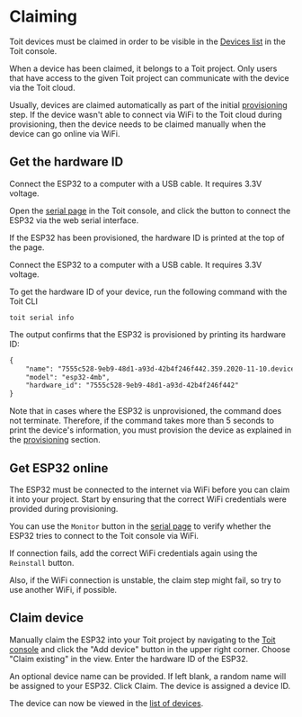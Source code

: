 # Claiming

Toit devices must be claimed in order to be visible in the [Devices list](https://console.toit.io/devices) in the Toit console.

When a device has been claimed, it belongs to a Toit project. Only users that have access to the given Toit project can communicate with the device via the Toit cloud.

Usually, devices are claimed automatically as part of the initial [provisioning](../provision) step.
If the device wasn't able to connect via WiFi to the Toit cloud during provisioning, then the device needs to be claimed manually when the device can go online via WiFi.

## Get the hardware ID

<Tabs>
<Tab label="Console">

Connect the ESP32 to a computer with a USB cable. It requires 3.3V voltage.

Open the [serial page](https://console.toit.io/serial) in the Toit console, and click the button to connect the ESP32 via the web serial interface.

If the ESP32 has been provisioned, the hardware ID is printed at the top of the page.

</Tab>
<Tab label="CLI">

Connect the ESP32 to a computer with a USB cable. It requires 3.3V voltage.

To get the hardware ID of your device, run the following command with the Toit CLI

```shell
toit serial info
```

The output confirms that the ESP32 is provisioned by printing its hardware ID:

```txt
{
	"name": "7555c528-9eb9-48d1-a93d-42b4f246f442.359.2020-11-10.device.toitware.com",
	"model": "esp32-4mb",
	"hardware_id": "7555c528-9eb9-48d1-a93d-42b4f246f442"
}
```

Note that in cases where the ESP32 is unprovisioned, the command does not terminate.
Therefore, if the command takes more than 5 seconds to print the device's information, you must provision the device as explained in the [provisioning](../provision) section.

</Tab>
</Tabs>

## Get ESP32 online

The ESP32 must be connected to the internet via WiFi before you can claim it into your project. Start by ensuring that the correct WiFi credentials were provided during provisioning.

You can use the `Monitor` button in the [serial page](https://console.toit.io/serial) to verify whether the ESP32 tries to connect to the Toit console via WiFi.

If connection fails, add the correct WiFi credentials again using the `Reinstall` button.

Also, if the WiFi connection is unstable, the claim step might fail, so try to use another WiFi, if possible.

## Claim device

Manually claim the ESP32 into your Toit project by navigating to the [Toit console](https://console.toit.io/devices) and click the "Add device" button in the upper right corner.
Choose "Claim existing" in the view. Enter the hardware ID of the ESP32.

An optional device name can be provided. If left blank, a random name will be assigned to your ESP32. Click Claim. The device is assigned a device ID.

The device can now be viewed in the [list of devices](https://console.toit.io/devices).
